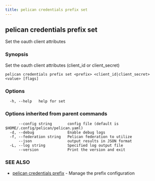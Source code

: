 ```yaml
---
title: pelican credentials prefix set
---
```


## pelican credentials prefix set

Set the oauth client attributes

### Synopsis

Set the oauth client attributes (client_id or client_secret)

```
pelican credentials prefix set <prefix> <client_id|client_secret> <value> [flags]
```

### Options

```
  -h, --help   help for set
```

### Options inherited from parent commands

```
      --config string       config file (default is $HOME/.config/pelican/pelican.yaml)
  -d, --debug               Enable debug logs
  -f, --federation string   Pelican federation to utilize
      --json                output results in JSON format
  -L, --log string          Specified log output file
      --version             Print the version and exit
```

### SEE ALSO

* [pelican credentials prefix](/commands-reference/credentials/prefix/)	 - Manage the prefix configuration
